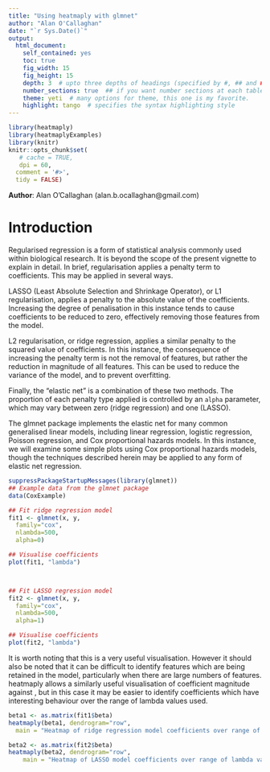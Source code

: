 ```yaml
---
title: "Using heatmaply with glmnet"
author: "Alan O'Callaghan"
date: "`r Sys.Date()`"
output:
  html_document:
    self_contained: yes
    toc: true
    fig_width: 15
    fig_height: 15
    depth: 3  # upto three depths of headings (specified by #, ## and ###)  
    number_sections: true  ## if you want number sections at each table header
    theme: yeti  # many options for theme, this one is my favorite.
    highlight: tango  # specifies the syntax highlighting style
---
```

<!--
%\VignetteEngine{knitr::rmarkdown}
%\VignetteIndexEntry{Using heatmaply with biological data}
-->


```r
library(heatmaply)
library(heatmaplyExamples)
library(knitr)
knitr::opts_chunk$set(
   # cache = TRUE,
   dpi = 60,
  comment = '#>',
  tidy = FALSE)

```
**Author**: Alan O'Callaghan (alan.b.ocallaghan@gmail.com)

Introduction
============

Regularised regression is a form of statistical analysis commonly used within
biological research. It is beyond the scope of the present vignette to explain
in detail. In brief, regularisation applies a penalty term to coefficients.
This may be applied in several ways. 


LASSO (Least Absolute Selection and Shrinkage Operator), or L1 regularisation, 
applies a penalty to the absolute value of the coefficients. 
Increasing the degree of penalisation in this instance tends to cause 
coefficients to be reduced to zero, effectively removing those features from the
model. 

L2 regularisation, or ridge regression, applies a similar penalty to 
the squared value of coefficients. In this instance, the consequence of 
increasing the penalty term is not the removal of features, but rather the
reduction in magnitude of all features. This can be used to reduce the variance
of the model, and to prevent overfitting. 

Finally, the "elastic net" is 
a combination of these two methods. The proportion of each penalty type
applied is controlled by an `alpha` parameter, which may vary between
zero (ridge regression) and one (LASSO). 

The glmnet package implements the elastic net for many common generalised linear
models, including linear regression, logistic regression, Poisson regression,
and Cox proportional hazards models. In this instance, we will examine some simple
plots using Cox proportional hazards models, though the techniques described 
herein may be applied to any form of elastic net regression.


```r
suppressPackageStartupMessages(library(glmnet))
## Example data from the glmnet package
data(CoxExample)

## Fit ridge regression model
fit1 <- glmnet(x, y, 
  family="cox", 
  nlambda=500, 
  alpha=0)

## Visualise coefficients
plot(fit1, "lambda")



## Fit LASSO regression model
fit2 <- glmnet(x, y, 
  family="cox", 
  nlambda=500, 
  alpha=1)

## Visualise coefficients
plot(fit2, "lambda")

```

It is worth noting that this is a very useful visualisation. However it should
also be noted that it can be difficult to identify features which are being 
retained in the model, particularly when there are large numbers of features.
heatmaply allows a similarly useful visualisation of coefficient magnitude 
against , but in this case it may be easier to identify coefficients which 
have interesting behaviour over the range of lambda values used.


```r
beta1 <- as.matrix(fit1$beta)
heatmaply(beta1, dendrogram="row",
  main = "Heatmap of ridge regression model coefficients over range of lambda values")

beta2 <- as.matrix(fit2$beta)
heatmaply(beta2, dendrogram="row",
    main = "Heatmap of LASSO model coefficients over range of lambda values")

```
